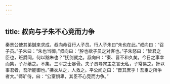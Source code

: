 ```yaml
---
---
---
```

title: 叔向与子朱不心竞而力争
---


秦景公使其弟鍼来求成，叔向命召行人子员。行人子朱曰“朱也在此。”叔向曰：“召子员。”子朱曰：“朱也当御。”叔向曰：“肸也欲子员之对客也。”子朱怒曰：“皆君之臣也，班爵同，何以黜朱也？”抚剑就之。叔向曰：“秦、晋不和久矣，今日之事幸而集，子孙飨之。不集，三军之士暴骨。夫子员导宾主之言无私，子常易之。奸以事君者，吾所能御也。”拂衣从之，人救之。平公闻之曰：“晋其庶乎！吾臣之所争者大。”师旷侍，曰：“公室惧卑，其臣不心竞而力争。”

